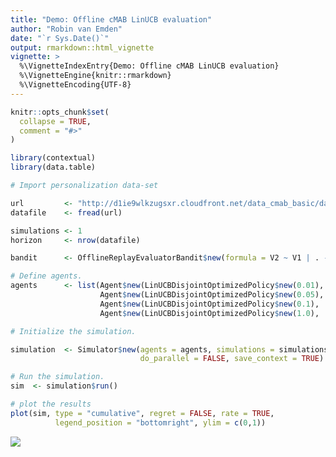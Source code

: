 ```yaml
---
title: "Demo: Offline cMAB LinUCB evaluation"
author: "Robin van Emden"
date: "`r Sys.Date()`"
output: rmarkdown::html_vignette
vignette: >
  %\VignetteIndexEntry{Demo: Offline cMAB LinUCB evaluation}
  %\VignetteEngine{knitr::rmarkdown}
  %\VignetteEncoding{UTF-8}
---
```


```r
knitr::opts_chunk$set(
  collapse = TRUE,
  comment = "#>"
)
```

```r
library(contextual)
library(data.table)

# Import personalization data-set

url         <- "http://d1ie9wlkzugsxr.cloudfront.net/data_cmab_basic/dataset.txt"
datafile    <- fread(url)

simulations <- 1
horizon     <- nrow(datafile)

bandit      <- OfflineReplayEvaluatorBandit$new(formula = V2 ~ V1 | . - V1, data = datafile)

# Define agents.
agents      <- list(Agent$new(LinUCBDisjointOptimizedPolicy$new(0.01), bandit, "alpha = 0.01"),
                    Agent$new(LinUCBDisjointOptimizedPolicy$new(0.05), bandit, "alpha = 0.05"),
                    Agent$new(LinUCBDisjointOptimizedPolicy$new(0.1),  bandit, "alpha = 0.1"),
                    Agent$new(LinUCBDisjointOptimizedPolicy$new(1.0),  bandit, "alpha = 1.0"))

# Initialize the simulation.

simulation  <- Simulator$new(agents = agents, simulations = simulations, horizon = horizon,
                             do_parallel = FALSE, save_context = TRUE)

# Run the simulation.
sim  <- simulation$run()

# plot the results
plot(sim, type = "cumulative", regret = FALSE, rate = TRUE, 
          legend_position = "bottomright", ylim = c(0,1))
```

![](linucboffline.png)
